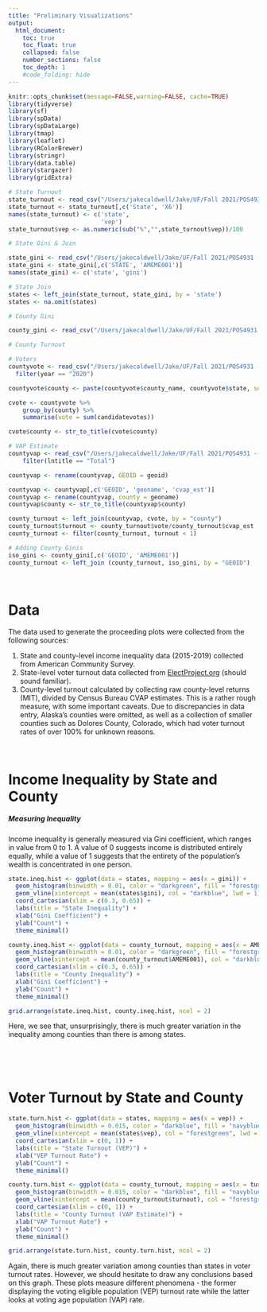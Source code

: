 ```yaml
---
title: "Preliminary Visualizations"
output:
  html_document:
    toc: true
    toc_float: true
    collapsed: false
    number_sections: false
    toc_depth: 1
    #code_folding: hide
---
```


```r
knitr::opts_chunk$set(message=FALSE,warning=FALSE, cache=TRUE)
library(tidyverse)
library(sf)
library(spData)
library(spDataLarge)
library(tmap)
library(leaflet)
library(RColorBrewer)
library(stringr)
library(data.table)
library(stargazer)
library(gridExtra)
```

```r
# State Turnout
state_turnout <- read_csv("/Users/jakecaldwell/Jake/UF/Fall 2021/POS4931 - Election Data Science/Assignments/Project/state_turnout_2020.csv") [-1,]
state_turnout <- state_turnout[,c('State', 'X6')]
names(state_turnout) <- c('state',
                          'vep')
state_turnout$vep <- as.numeric(sub("%","",state_turnout$vep))/100

# State Gini & Join

state_gini <- read_csv("/Users/jakecaldwell/Jake/UF/Fall 2021/POS4931 - Election Data Science/Assignments/Project/state_gini.csv") 
state_gini <- state_gini[,c('STATE', 'AMEME001')]
names(state_gini) <- c('state', 'gini')

# State Join
states <- left_join(state_turnout, state_gini, by = 'state')
states <- na.omit(states)

# County Gini

county_gini <- read_csv("/Users/jakecaldwell/Jake/UF/Fall 2021/POS4931 - Election Data Science/Assignments/Project/county_gini.csv")

# County Turnout

# Voters
countyvote <- read_csv("/Users/jakecaldwell/Jake/UF/Fall 2021/POS4931 - Election Data Science/Assignments/Project/countypres_2000-2020.csv") %>%
  filter(year == "2020")

countyvote$county <- paste(countyvote$county_name, countyvote$state, sep = " County, ")

cvote <- countyvote %>%
	group_by(county) %>%
	summarise(vote = sum(candidatevotes))

cvote$county <- str_to_title(cvote$county)

# VAP Estimate
countyvap <- read_csv("/Users/jakecaldwell/Jake/UF/Fall 2021/POS4931 - Election Data Science/Assignments/Project/CVAP_county.csv") %>%
    filter(lntitle == "Total")

countyvap <- rename(countyvap, GEOID = geoid)

countyvap <- countyvap[,c('GEOID', 'geoname', 'cvap_est')]
countyvap <- rename(countyvap, county = geoname)
countyvap$county <- str_to_title(countyvap$county)

county_turnout <- left_join(countyvap, cvote, by = "county")
county_turnout$turnout <- county_turnout$vote/county_turnout$cvap_est
county_turnout <- filter(county_turnout, turnout < 1)

# Adding County Ginis
iso_gini <- county_gini[,c('GEOID', 'AMEME001')]
county_turnout <- left_join (county_turnout, iso_gini, by = "GEOID")

```

<p>&nbsp;</p>

# Data 

The data used to generate the proceeding plots were collected from the following sources:  

1. State and county-level income inequality data (2015-2019) collected from American Community Survey.  
2. State-level voter turnout data collected from [ElectProject.org](http://www.electproject.org/) (should sound familiar).  
3. County-level turnout calculated by collecting raw county-level returns (MIT), divided by Census Bureau CVAP estimates.  This is a rather rough measure, with some important caveats.  Due to discrepancies in data entry, Alaska's counties were omitted, as well as a collection of smaller counties such as Dolores County, Colorado, which had voter turnout rates of over 100% for unknown reasons.  

<p>&nbsp;</p>
  
# Income Inequality by State and County

##### Measuring Inequality

Income inequality is generally measured via Gini coefficient, which ranges in value from 0 to 1.  A value of 0 suggests income is distributed entirely equally, while a value of 1 suggests that the entirety of the population's wealth is concentrated in one person.

```r

state.ineq.hist <- ggplot(data = states, mapping = aes(x = gini)) +
  geom_histogram(binwidth = 0.01, color = "darkgreen", fill = "forestgreen") +
  geom_vline(xintercept = mean(states$gini), col = "darkblue", lwd = 1) +
  coord_cartesian(xlim = c(0.3, 0.65)) +
  labs(title = "State Inequality") +
  xlab("Gini Coefficient") +
  ylab("Count") +
  theme_minimal()

county.ineq.hist <- ggplot(data = county_turnout, mapping = aes(x = AMEME001)) +
  geom_histogram(binwidth = 0.01, color = "darkgreen", fill = "forestgreen") +
  geom_vline(xintercept = mean(county_turnout$AMEME001), col = "darkblue", lwd = 1) +
  coord_cartesian(xlim = c(0.3, 0.65)) +
  labs(title = "County Inequality") +
  xlab("Gini Coefficient") +
  ylab("Count") +
  theme_minimal()

grid.arrange(state.ineq.hist, county.ineq.hist, ncol = 2)
```

Here, we see that, unsurprisingly, there is much greater variation in the inequality among counties than there is among states.  

<p>&nbsp;</p>
<p>&nbsp;</p>

# Voter Turnout by State and County

```r
state.turn.hist <- ggplot(data = states, mapping = aes(x = vep)) +
  geom_histogram(binwidth = 0.015, color = "darkblue", fill = "navyblue") +
  geom_vline(xintercept = mean(states$vep), col = "forestgreen", lwd = 1) +
  coord_cartesian(xlim = c(0, 1)) +
  labs(title = "State Turnout (VEP)") +
  xlab("VEP Turnout Rate") +
  ylab("Count") +
  theme_minimal()

county.turn.hist <- ggplot(data = county_turnout, mapping = aes(x = turnout)) +
  geom_histogram(binwidth = 0.015, color = "darkblue", fill = "navyblue") +
  geom_vline(xintercept = mean(county_turnout$turnout), col = "forestgreen", lwd = 1) +
  coord_cartesian(xlim = c(0, 1)) +
  labs(title = "County Turnout (VAP Estimate)") +
  xlab("VAP Turnout Rate") +
  ylab("Count") +
  theme_minimal()

grid.arrange(state.turn.hist, county.turn.hist, ncol = 2)
```

Again, there is much greater variation among counties than states in voter turnout rates.  However, we should hesitate to draw any conclusions based on this graph.  These plots measure different phenomena - the former displaying the voting eligible population (VEP) turnout rate while the latter looks at voting age population (VAP) rate.  
